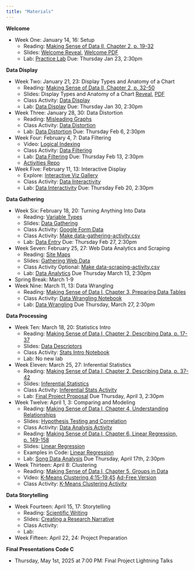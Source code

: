 ```yaml
---
title: "Materials"
---
```


**Welcome**

- Week One: January 14, 16: Setup
  - Reading: [Making Sense of Data II, Chapter 2, p. 19-32](https://ebookcentral.proquest.com/lib/allegheny-ebooks/reader.action?docID=427614&ppg=35)
  - Slides: [Welcome Reveal](slides/01-welcome.qmd), [Welcome PDF](slides/01-welcome.pdf)
  - Lab: [Practice Lab](https://classroom.github.com/a/ypH8iEXF) Due: Thursday Jan 23, 2:30pm

**Data Display**

- Week Two: January 21, 23: Display Types and Anatomy of a Chart
  - Reading: [Making Sense of Data II, Chapter 2, p. 32-50](https://ebookcentral.proquest.com/lib/allegheny-ebooks/reader.action?docID=427614&ppg=48)
  - Slides: Display Types and Anatomy of a Chart [Reveal](slides/02-data-display.qmd), [PDF](slides/02-data-display.pdf)
  - Class Activity: [Data Display](code/data_display_activity.ipynb)
  - Lab: [Data Display](https://classroom.github.com/a/4qDGRQsy) Due: Thursday Jan 30, 2:30pm
- Week Three: January 28, 30: Data Distortion
  - Reading: [Misleading Graphs](https://web.stevenson.edu/mbranson/m4tp/version1/fake-news-misleading-graphs.html)
  - Class Activity: [Data Distortion](code/data_distortion_activity.ipynb)
  - Lab: [Data Distortion](https://classroom.github.com/a/MlNXvWRF) Due: Thursday Feb 6, 2:30pm
- Week Four: February 4, 7: Data Filtering
  - Video: [Logical Indexing](https://youtu.be/v5pJfu-yn-0)
  - Class Activity: [Data Filtering](code/data_filtering_activity.ipynb)
  - Lab: [Data Filtering](https://classroom.github.com/a/TwR2gnVy) Due: Thursday Feb 13, 2:30pm 
  - [Activities Repo](https://classroom.github.com/a/WsxZrwZP) 
- Week Five: February 11, 13: Interactive Display
  - Explore: [Interactive Viz Gallery](https://www.tableau.com/viz-gallery)
  - Class Activity: [Data Interactivity](code/data_interactivity_activity.ipynb)
  - Lab: [Data Interactivity](https://classroom.github.com/a/xwNOik6D) Due: Thursday Feb 20, 2:30pm
  
**Data Gathering**

- Week Six: February 18, 20: Turning Anything Into Data
  - Reading: [Variable Types](https://www150.statcan.gc.ca/n1/edu/power-pouvoir/ch8/5214817-eng.htm)
  - Slides: [Data Gathering](slides/06-data-gathering.qmd)
  - Class Activity: [Google Form Data](https://forms.gle/rqqcmMtnEHc6g3276)
  - Class Activity: [Make data-gathering-activity.csv](slides/06-data-gathering.qmd#csv-activity)
  - Lab: [Data Entry](https://classroom.github.com/a/ltosB-79) Due: Thursday Feb 27, 2:30pm
- Week Seven: February 25, 27: Web Data Analytics and Scraping
  - Reading: [Site Maps](https://markitors.com/what-is-a-sitemap/)
  - Slides: [Gathering Web Data](slides/07-web-data.qmd)
  - Class Activity Optional: [Make data-scraping-activity.csv](slides/07-web-data.qmd#optional-activity)
  - Lab: [Data Analytics](https://classroom.github.com/a/PjJ1a7Oy) Due Thursday March 13, 2:30pm
  <!-- - Students disliked this lab... -->
- Spring Break: March 1-9
- Week Nine: March 11, 13: Data Wrangling
  - Reading: [Making Sense of Data I, Chapter 3, Preparing Data Tables](https://ebookcentral.proquest.com/lib/allegheny-ebooks/reader.action?docID=1729064&ppg=61)
  <!-- - Slides: [Data Wrangling](slides/09-data-wrangling.qmd) -->
  - Class Activity: [Data Wrangling Notebook](code/data_wrangling_activity.ipynb)
  - Lab: [Data Wrangling](https://classroom.github.com/a/su5FvGaJ) Due Thursday, March 27, 2:30pm


**Data Processing**

- Week Ten: March 18, 20: Statistics Intro
  - Reading: [Making Sense of Data I, Chapter 2, Describing Data, p. 17-37](https://ebookcentral.proquest.com/lib/allegheny-ebooks/reader.action?docID=1729064&ppg=31)
  - Slides: [Data Descriptors](slides/10-data-descriptors.qmd)
  - Class Activity: [Stats Intro Notebook](code/stats_intro_activity.ipynb)
  - Lab: No new lab
- Week Eleven: March 25, 27: Inferential Statistics
  - Reading: [Making Sense of Data I, Chapter 2, Describing Data, p. 37-42](https://ebookcentral.proquest.com/lib/allegheny-ebooks/reader.action?docID=1729064&ppg=50)
  - Slides: [Inferential Statistics](slides/11-inferential-statistics.qmd)
  - Class Activity: [Inferential Stats Activity](/code/stats_inferential_activity.ipynb)
  - Lab: [Final Project Proposal](https://classroom.github.com/a/9gVboTSR) Due Thursday, April 3, 2:30pm
- Week Twelve: April 1, 3: Comparing and Modeling
  - Reading: [Making Sense of Data I, Chapter 4, Understanding Relationships](https://ebookcentral.proquest.com/lib/allegheny-ebooks/reader.action?docID=1729064&ppg=73)
  - Slides: [Hypothesis Testing and Correlation](slides/12-correlation.qmd)
  - Class Activity: [Data Analysis Activity](/code/data_analysis_activity.ipynb)
  - Reading: [Making Sense of Data I, Chapter 6, Linear Regression, p. 149-158](https://ebookcentral.proquest.com/lib/allegheny-ebooks/reader.action?docID=1729064&ppg=163)
  - Slides: [Linear Regression](slides/13-linear-regression.qmd)
  - Examples in Code: [Linear Regression](/code/linear_regression.ipynb)
  - Lab: [Song Data Analysis](https://classroom.github.com/a/ZshwGtt8) Due Thursday, April 17th, 2:30pm
- Week Thirteen: April 8: Clustering
  - Reading: [Making Sense of Data I, Chapter 5, Groups in Data](https://ebookcentral.proquest.com/lib/allegheny-ebooks/reader.action?docID=1729064&ppg=97)
  - Video: [K-Means Clustering 4:15-19:45](https://youtu.be/9Mmj8NMCqEQ) [Ad-Free Version](https://docs.google.com/presentation/d/1wB96HNyc1ysM4Qng4XaT24vDpxgEDCINXhdeSSsK374/edit?usp=sharing)
  - Class Activity: [K-Means Clustering Activity](/code/data_clustering_activity.ipynb)

**Data Storytelling**

- Week Fourteen: April 15, 17: Storytelling
  - Reading: [Scientific Writing](https://esajournals.onlinelibrary.wiley.com/doi/epdf/10.1002/bes2.1258)
  - Slides: [Creating a Research Narrative](slides/14-storytelling.qmd)
  - Class Activity:
  - Lab:
  <!-- - write up this exploration -->
- Week Fifteen: April 22, 24: Project Preparation

**Final Presentations Code C**

- Thursday, May 1st, 2025 at 7:00 PM: Final Project Lightning Talks 
